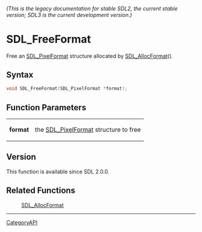 ====== (This is the legacy documentation for stable SDL2, the current stable version; SDL3 is the current development version.) ======
= SDL_FreeFormat =

Free an [[SDL_PixelFormat]] structure allocated by [[SDL_AllocFormat]]().

== Syntax ==

<syntaxhighlight lang='c'>
void SDL_FreeFormat(SDL_PixelFormat *format);
</syntaxhighlight>

== Function Parameters ==

{|
|'''format'''
|the [[SDL_PixelFormat]] structure to free
|}

== Version ==

This function is available since SDL 2.0.0.

== Related Functions ==

:[[SDL_AllocFormat]]

----
[[CategoryAPI]]


